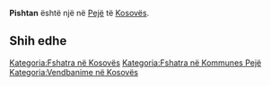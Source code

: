{{Fshat në 
 | Emri                = Pishtan
 | EmriAlt                = 
 | NAME_SHORT_FORM=      
 | NAME_GENERIC=      
 | NAME_SORT_NAME_RO=      PISHTAN
 | FULL_NAME_RO = Pishtan
 | FULL_NAME_ND_RO=Pishtan
 | SORT_NAME_RG=PISHTAN
 | FULL_NAME_RG=Pishtan
 | FULL_NAME_ND_RG=Pishtan
 | SRP_NAME_SHORT_FORM=      
 | SRP_NAME_GENERIC=      
 | SRP_NAME_SORT_NAME_RO=      
 | SRP_FULL_NAME_RO = 
 | SRP_FULL_NAME_ND_RO=
 | SRP_SORT_NAME_RG=
 | SRP_FULL_NAME_RG=
 | SRP_FULL_NAME_ND_RG=
 | Emri (Rasa dhanore) = 
 | Figura              = 
 | Shteti              = Kosovo
 | Komuna              = Pejë
 | Kodi postar         = 
 | Sipërfaqja          = 

 | Popullsia           = 

 | Regj. i popullsisë  = 
 | Dend. e popullsisë  = 
 | Faqja zyrtare       = 
 <!--- Koordinatat ----> 
 | Gjerësia            = 42.614444
 | Gjatësia            = 20.420556
 | Lartësia            = 
}}
'''Pishtan''' është një [[]] në [[Pejë]] të [[Kosovës]].

<!-- == Gjeografia == -->
<!-- == Historia == -->
<!-- == Demografia == -->
== Shih edhe ==
{{Komuna Pejë}}
{{Kosovo-Administrata-Cung}}

[[Kategoria:Fshatra në Kosovës]]
[[Kategoria:Fshatra në Kommunes Pejë]]
[[Kategoria:Vendbanime në Kosovës]]